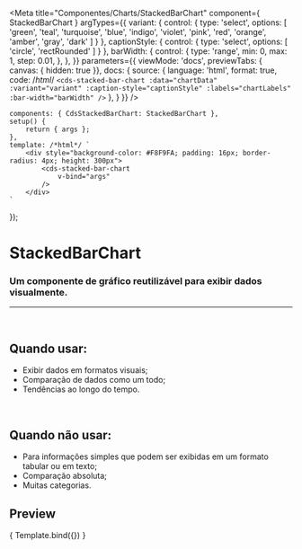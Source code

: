 
<Meta
	title="Componentes/Charts/StackedBarChart"
	component={ StackedBarChart }
	argTypes={{
		variant: {
			control: {
				type: 'select',
				options: [
				'green',
				'teal',
				'turquoise',
				'blue',
				'indigo',
				'violet',
				'pink',
				'red',
				'orange',
				'amber',
				'gray',
				'dark'
				]
			}
		},
		captionStyle: {
			control: {
				type: 'select',
				options: [
				'circle',
				'rectRounded'
				]
			}
		},
		barWidth: {
			control: {
				type: 'range',
				min: 0,
				max: 1,
				step: 0.01,
			},
		},
	}}
	parameters={{
		viewMode: 'docs',
		previewTabs: { canvas: { hidden: true }},
		docs: {
			source: {
				language: 'html',
				format: true,
				code: /*html*/
`<cds-stacked-bar-chart
	:data="chartData"
	:variant="variant"
	:caption-style="captionStyle"
	:labels="chartLabels"
	:bar-width="barWidth"
/>`
			},
		}
	}}
/>

	components: { CdsStackedBarChart: StackedBarChart },
	setup() {
		return { args };
	},
	template: /*html*/ `
		<div style="background-color: #F8F9FA; padding: 16px; border-radius: 4px; height: 300px">
			<cds-stacked-bar-chart
				v-bind="args"
			/>
		</div>
	`
});

# StackedBarChart

### Um componente de gráfico reutilizável para exibir dados visualmente.
---
<br />

## Quando usar:
- Exibir dados em formatos visuais;
- Comparação de dados como um todo;
- Tendências ao longo do tempo.

<br />

## Quando não usar:
- Para informações simples que podem ser exibidas em um formato tabular ou em texto;
- Comparação absoluta;
- Muitas categorias.

## Preview

<Canvas>
	<Story
		name="StackedBarChart"
		args={{
			labels: ['Janeiro','Fevereiro','Março', 'Abril', 'Maio'],
			variant: 'green',
			captionStyle: 'rectRounded',
			data: [
				{
					name: 'Ecocardiograma',
					datasets: [
						{
							label: 'Realizado',
							data: [50, 50, 50, 50, 50],
						},
					]
				},
				{
					name: 'Raio-X',
					datasets: [
						{
							label: 'Não realizado',
							data: [49, 84, 120, 78, 130],
						}
					]
				},
				{
					name: 'Tomografia',
					datasets: [
						{
							label: 'Não realizado',
							data: [38, 84, 120, 90, 45],
						}
					]
				}
			],
			barWidth: 1,
	}}
>
	{ Template.bind({}) }
  </Story>
</Canvas>

<ArgsTable story="StackedBarChart" />